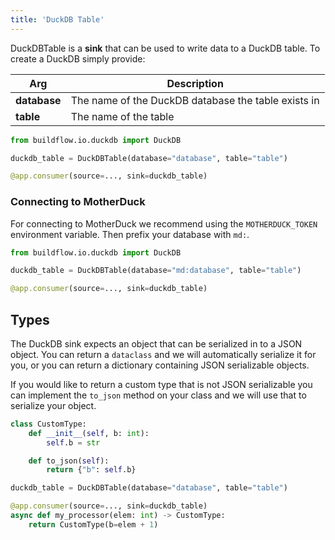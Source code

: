 ```yaml
---
title: 'DuckDB Table'
---
```


DuckDBTable is a **sink** that can be used to write data to a DuckDB table. To create a DuckDB simply provide:

| Arg          | Description                                         |
|--------------|-----------------------------------------------------|
| **database** | The name of the DuckDB database the table exists in |
| **table**    | The name of the table                                  |

```python
from buildflow.io.duckdb import DuckDB

duckdb_table = DuckDBTable(database="database", table="table")

@app.consumer(source=..., sink=duckdb_table)
```

### Connecting to MotherDuck

For connecting to MotherDuck we recommend using the `MOTHERDUCK_TOKEN` environment variable. Then prefix your database with `md:`.

```python
from buildflow.io.duckdb import DuckDB

duckdb_table = DuckDBTable(database="md:database", table="table")

@app.consumer(source=..., sink=duckdb_table)
```

## Types

The DuckDB sink expects an object that can be serialized in to a JSON object. You can return a `dataclass` and we will automatically serialize it for you, or you can return a dictionary containing JSON serializable objects.

If you would like to return a custom type that is not JSON serializable you can implement the `to_json` method on your class and we will use that to serialize your object.

```python
class CustomType:
    def __init__(self, b: int):
        self.b = str

    def to_json(self):
        return {"b": self.b}

duckdb_table = DuckDBTable(database="database", table="table")

@app.consumer(source=..., sink=duckdb_table)
async def my_processor(elem: int) -> CustomType:
    return CustomType(b=elem + 1)
```
